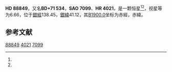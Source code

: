 {{Starbox begin
| name = HD 88849
}}
{{Starbox observe
| epoch = [[J2000.0|J2000.0]]
| constell = {{星座名待查}}<ref name=SIMBAD>{{cite web
 | url=http://simbad.u-strasbg.fr/simbad/sim-id?Ident=HR+4021
 | title =Pulsating variable Star
 | publisher=Centre de Données astronomiques de Strasbourg
 | work=SIMBAD
 | accessdate=2012-07-13}}</ref><ref name=DATA>{{cite web
 | url=http://vizier.u-strasbg.fr/viz-bin/VizieR-5?-out.add=.&-source=5050&-corr=PK=HR&-out.max=9999&HR=4021
 | title=VizieR Detailed Page
 | accessdate=2012-07-13
 | archive-date=2019-02-16
 | archive-url=https://web.archive.org/web/20190216121906/http://vizier.u-strasbg.fr/viz-bin/VizieR-5?-out.add=.&-source=5050&-corr=PK=HR&-out.max=9999&HR=4021
 | dead-url=no
 }}</ref>
| 星官 = 
| ra = {{RA|10|17|50.6}}<ref name=SIMBAD /><ref name=DATA />
| dec = {{DEC|+71|3|38}}<ref name=SIMBAD /><ref name=DATA />
| appmag_v = 6.66<ref name=SIMBAD /><ref name=DATA />
}}
{{Starbox character
| class = A7m<ref name=SIMBAD /><ref name=DATA />
| b-v = 0.32<ref name=SIMBAD /><ref name=DATA />
| u-b = 0.2<ref name=SIMBAD /><ref name=DATA />
| r-i = <ref name=SIMBAD /><ref name=DATA />
| variable = 
}}
{{Starbox astrometry
| radial_v = 0.2
| prop_mo_ra = 11
| parallax = 0.026
| p_error = 
}}
{{Starbox catalog
| names =BD+71 534，[[SAO星表|SAO]] 7099，[[HD星表|HD]] 88849，[[HR星表|HR]] 4021}}
{{Starbox reference |Simbad=HR+4021}}
{{Starbox end}}

'''HD 88849'''，又名'''BD+71 534'''，'''SAO 7099'''、'''HR 4021'''，是一颗恒星<ref name=SIMBAD /><ref name=DATA />，视星等为6.66，位于[[銀道座標系|銀經]]138.45，[[銀道座標系|銀緯]]41.12，其[[B1900.0|B1900.0]]坐标为赤經{{RA|10|9|47.4}}，赤緯{{DEC|+71|41.12|36}}。

== 参考文献 ==
{{reflist}}

{{star-stub}}

[[Category:HD和HDE天體|88849]]
[[Category:HR天體|4021]]
[[Category:SAO天體|7099]]